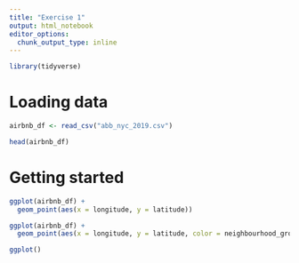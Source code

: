 ```yaml
---
title: "Exercise 1"
output: html_notebook
editor_options: 
  chunk_output_type: inline
---
```


```r
library(tidyverse)
```

# Loading data
```r
airbnb_df <- read_csv("abb_nyc_2019.csv")

head(airbnb_df)
```

# Getting started
```r
ggplot(airbnb_df) +
  geom_point(aes(x = longitude, y = latitude))
```

```r
ggplot(airbnb_df) +
  geom_point(aes(x = longitude, y = latitude, color = neighbourhood_group))
```

```r
ggplot()
```


